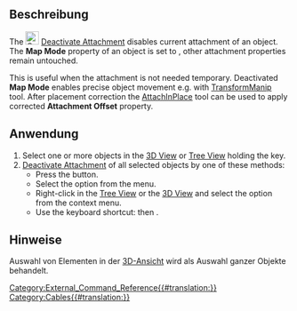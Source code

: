<languages/>

{{Docnav/de
|[[Cables_AttachInPlace/de|Anbringen]]
|
|[[Cables_Workbench/de|Cables]]
|IconL=Cables_AttachInPlace.svg
|IconR=
|IconC=Cables_workbench_icon.svg
}}

{{GuiCommand/de
|Name=Cables DeactivateAttachment
|Icon=Cables_DeactivateAttachment.svg
|MenuLocation=Kabelbefestigung → Befestigung deaktivieren
|Workbenches=[[Cables_Workbench/de|Cables]]
|Shortcut={{KEY|X}} {{KEY|D}}
|Version=0.3.0
|SeeAlso=[[Cables_AttachInPlace/de|Cables Befestigen]]
}}

<span id="Description"></span>
==Beschreibung==

<div lang="en" dir="ltr" class="mw-content-ltr">
The [[Image:Cables_DeactivateAttachment.svg|24px]] [[Cables_DeactivateAttachment|Deactivate Attachment]] disables current attachment of an object. The '''Map Mode''' property of an object is set to {{Value|Deactivated}}, other attachment properties remain untouched.
</div>

<div lang="en" dir="ltr" class="mw-content-ltr">
This is useful when the attachment is not needed temporary. Deactivated '''Map Mode''' enables precise object movement e.g. with [[Std_TransformManip|TransformManip]] tool. After placement correction the [[Cables_AttachInPlace|AttachInPlace]] tool can be used to apply corrected '''Attachment Offset''' property.
</div>

<span id="Usage"></span>
==Anwendung==

<div lang="en" dir="ltr" class="mw-content-ltr">
# Select one or more objects in the [[3D_View|3D View]] or [[Tree_View|Tree View]] holding the {{KEY|CTRL}} key.
# [[Cables_DeactivateAttachment|Deactivate Attachment]] of all selected objects by one of these methods:
#* Press the {{Button|[[Image:Cables_DeactivateAttachment.svg|16px]] [[Cables_DeactivateAttachment|DeactivateAttachment]]}} button.
#* Select the {{MenuCommand|Cable Support → [[Image:Cables_DeactivateAttachment.svg|16px]] Deactivate Attachment}} option from the menu.
#* Right-click in the [[Tree_View|Tree View]] or the [[3D_View|3D View]] and select the {{MenuCommand|Cable Support → [[Image:Cables_DeactivateAttachment.svg|16px]] Deactivate Attachment}} option from the context menu.
#* Use the keyboard shortcut: {{KEY|X}} then {{KEY|D}}.
</div>

<span id="Notes"></span>
==Hinweise==

Auswahl von Elementen in der [[3D_View/de|3D-Ansicht]] wird als Auswahl ganzer Objekte behandelt.


{{Docnav/de
|[[Cables_AttachInPlace/de|Anbringen]]
|
|[[Cables_Workbench/de|Cables]]
|IconL=Cables_AttachInPlace.svg
|IconR=
|IconC=Cables_workbench_icon.svg
}}


[[Category:External_Command_Reference{{#translation:}}]]
[[Category:Cables{{#translation:}}]]